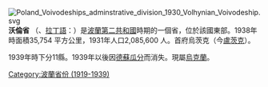 [[File:Poland_Voivodeships_adminstrative_division_1930_Volhynian_Voivodeship.svg|right]]
'''沃倫省''' （{{lang-pl|Województwo Wołyńskie}}、[[拉丁語|拉丁語]]：{{lang|la|Palatinatus Volhynensis}}）是[[波蘭|波蘭]][[波蘭第二共和國|第二共和國]]時期的一個省，位於該國東部。1938年時面積35,754 平方公里，1931年人口2,085,600 人。首府烏茨克（今[[盧茨克|盧茨克]]）。

1939年時下分11縣。1939年以後因[[蘇德互不侵犯條約|德蘇瓜分]]而消失。現屬[[烏克蘭|烏克蘭]]。

{{coord|display=title}}
[[Category:波蘭省份_(1919-1939)|Category:波蘭省份 (1919-1939)]]
{{poland-geo-stub}}